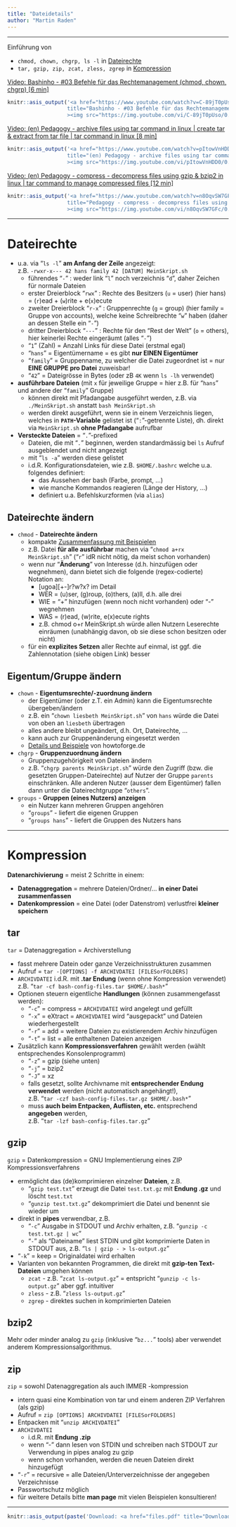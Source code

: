 ```yaml
---
title: "Dateidetails"
author: "Martin Raden"
---
```



-------------------------------------------

Einführung von

- `chmod, chown, chgrp, ls -l` in [Dateirechte]
- `tar, gzip, zip, zcat, zless, zgrep` in [Kompression]


[Video: Bashinho - #03 Befehle für das Rechtemanagement (chmod, chown, chgrp) [6 min]](https://www.youtube.com/watch?v=C-89jT0pUso?t=7)

```r
knitr::asis_output('<a href="https://www.youtube.com/watch?v=C-89jT0pUso?t=7"
                   title="Bashinho - #03 Befehle für das Rechtemanagement (chmod, chown, chgrp) [6 min]"
                   ><img src="https://img.youtube.com/vi/C-89jT0pUso/0.jpg"></a>')
```




[Video: (en) Pedagogy - archive files using tar command in linux | create tar & extract from tar file | tar command in linux [8 min]](https://www.youtube.com/watch?v=pItowVnHDD0)

```r
knitr::asis_output('<a href="https://www.youtube.com/watch?v=pItowVnHDD0"
                   title="(en) Pedagogy - archive files using tar command in linux | create tar & extract from tar file | tar command in linux [8 min]"
                   ><img src="https://img.youtube.com/vi/pItowVnHDD0/0.jpg"></a>')
```




[Video: (en) Pedagogy - compress - decompress files using gzip & bzip2 in linux | tar command to manage compressed files [12 min]](https://www.youtube.com/watch?v=n8OqvSW7GFc)

```r
knitr::asis_output('<a href="https://www.youtube.com/watch?v=n8OqvSW7GFc"
                   title="Pedagogy - compress - decompress files using gzip & bzip2 in linux | tar command to manage compressed files [12 min]"
                   ><img src="https://img.youtube.com/vi/n8OqvSW7GFc/0.jpg"></a>')
```


-------------------------------------------

# Dateirechte

- u.a. via "`ls -l`" **am Anfang der Zeile** angezeigt:   
  z.B. `-rwxr-x--- 42 hans family 42 [DATUM] MeinSkript.sh`
  - führendes "`-`" : weder link "`l`" noch verzeichnis "`d`", daher Zeichen für normale Dateien
  - erster Dreierblock "`rwx`" : Rechte des Besitzers (`u` = user) (hier hans) = (`r`)ead + (`w`)rite + e(`x`)ecute
  - zweiter Dreierblock "`r-x`" : Gruppenrechte (`g` = group) (hier family = Gruppe von accounts), welche keine Schreibrechte "`w`" haben (daher an dessen Stelle ein "`-`")
  - dritter Dreierblock "`---`" : Rechte für den "Rest der Welt" (`o` = others), hier keinerlei Rechte eingeräumt (alles "`-`")
  - "`1`" (Zahl) = Anzahl Links für diese Datei (erstmal egal)
  - "`hans`" = Eigentümername = es gibt **nur EINEN Eigentümer**
  - "`family`" = Gruppenname, zu welcher die Datei zugeordnet ist = nur **EINE GRUPPE pro Datei** zuweisbar!
  - "`42`" = Dateigrösse in Bytes (oder zB `4K` wenn `ls -lh` verwendet)

- **ausführbare Dateien** (mit `x` für jeweilige Gruppe = hier z.B. für "`hans`" und andere der "`family`" Gruppe)
  - können direkt mit Pfadangabe ausgeführt werden, z.B. via `./MeinSkript.sh` anstatt `bash MeinSkript.sh`
  - werden direkt ausgeführt, wenn sie in einem Verzeichnis liegen, welches in **`PATH`-Variable** gelistet ist ("`:`"-getrennte Liste), dh. direkt via `MeinSkript.sh` **ohne Pfadangabe** aufrufbar

- **Versteckte Dateien** = "`.`"-prefixed
  - Dateien, die mit "`.`" beginnen, werden standardmässig bei `ls` Aufruf ausgeblendet und nicht angezeigt
  - mit "`ls -a`" werden diese gelistet
  - i.d.R. Konfigurationsdateien, wie z.B. `$HOME/.bashrc` welche u.a. folgendes definiert:
    - das Aussehen der bash (Farbe, prompt, ...)
    - wie manche Kommandos reagieren (Länge der History, ...)
    - definiert u.a. Befehlskurzformen  (via `alias`)

## Dateirechte ändern

- `chmod` - **Dateirechte ändern**
  - kompakte [Zusammenfassung mit Beispielen](https://www.shellbefehle.de/befehle/chmod/)
  - z.B. Datei **für alle ausführbar** machen via "`chmod a+rx MeinSkript.sh`" ("`r`" idR nicht nötig, da meist schon vorhanden)
  - wenn nur "**Änderung**" von Interesse (d.h. hinzufügen oder wegnehmen), dann bietet sich die folgende (regex-codierte) Notation an:
    - [ugoa][+-]r?w?x?  im Detail
    - WER = (u)ser, (g)roup, (o)thers, (a)ll, d.h. alle drei
    - WIE = "+" hinzufügen (wenn noch nicht vorhanden) oder "-" wegnehmen
    - WAS = (r)ead, (w)rite, e(x)ecute rights
    - z.B. chmod o+r MeinSkript.sh würde allen Nutzern Leserechte einräumen (unabhängig davon, ob sie diese schon besitzen oder nicht)
  - für ein **explizites Setzen** aller Rechte auf einmal, ist ggf. die Zahlennotation (siehe obigen Link) besser

## Eigentum/Gruppe ändern

- `chown` - **Eigentumsrechte/-zuordnung ändern**
  - der Eigentümer (oder z.T. ein Admin) kann die Eigentumsrechte übergeben/ändern
  - z.B. ein "`chown liesbeth MeinSkript.sh`" von `hans` würde die Datei von oben an `liesbeth` übertragen
  - alles andere bleibt ungeändert, d.h. Ort, Dateirechte, ...
  - kann auch zur Gruppenänderung eingesetzt werden
  - [Details und Beispiele](https://www.howtoforge.de/anleitung/linux-chown-command-tutorial-fr-anfnger-12-beispiele/) von howtoforge.de

- `chgrp` - **Gruppenzuordnung ändern** 
  - Gruppenzugehörigkeit von Dateien ändern
  - z.B. "`chgrp parents MeinSkript.sh`" würde den Zugriff (bzw. die gesetzten Gruppen-Dateirechte) auf Nutzer der Gruppe `parents` einschränken. Alle anderen Nutzer (ausser dem Eigentümer) fallen dann unter die Dateirechtgruppe "`others`".

- `groups` - **Gruppen (eines Nutzers) anzeigen**
  - ein Nutzer kann mehreren Gruppen angehören
  - "`groups`" - liefert die eigenen Gruppen
  - "`groups hans`" - liefert die Gruppen des Nutzers hans



-------------------------------------------

# Kompression


**Datenarchivierung** = meist 2 Schritte in einem:
  
- **Datenaggregation** = mehrere Dateien/Ordner/... **in einer Datei zusammenfassen**
- **Datenkompression** = eine Datei (oder Datenstrom) verlustfrei **kleiner speichern**

## tar

`tar` = Datenaggregation = Archiverstellung

- fasst mehrere Datein oder ganze Verzeichnisstrukturen zusammen
- Aufruf = `tar -[OPTIONS] -f ARCHIVDATEI [FILESorFOLDERS]`
- `ARCHIVDATEI` i.d.R. mit **.tar Endung** (wenn ohne Kompression verwendet)   
  z.B. "`tar -cf bash-config-files.tar $HOME/.bash*`"
- Optionen steuern eigentliche **Handlungen** (können zusammengefasst werden):
  - "`-c`" = compress = `ARCHIVDATEI` wird angelegt und gefüllt
  - "`-x`" = eXtract = `ARCHIVDATEI` wird "ausgepackt" und Dateien wiederhergestellt
  - "`-r`" = add = weitere Dateien zu existierendem Archiv hinzufügen
  - "`-t`" = list = alle enthaltenen Dateien anzeigen
- Zusätzlich kann **Kompressionsverfahren** gewählt werden (wählt entsprechendes Konsolenprogramm) 
  - "`-z`" = gzip (siehe unten)
  - "`-j`" = bzip2
  - "`-J`" = xz
  - falls gesetzt, sollte Archivname mit **entsprechender Endung verwendet** werden (nicht automatisch angehängt!),   
    z.B. "`tar -czf bash-config-files.tar.gz $HOME/.bash*`"
  - muss **auch beim Entpacken, Auflisten, etc.** entsprechend **angegeben** werden,   
    z.B. "`tar -lzf bash-config-files.tar.gz`"


## gzip
  
`gzip` = Datenkompression = GNU Implementierung eines ZIP Kompressionsverfahrens
  
- ermöglicht das (de)komprimieren einzelner **Dateien**, z.B.
  - "`gzip test.txt`" erzeugt die Datei `test.txt.gz` mit **Endung .gz** und löscht `test.txt`
  - "`gunzip test.txt.gz`" dekomprimiert die Datei und benennt sie wieder um
- direkt in **pipes** verwendbar, z.B.
  - "`-c`" Ausgabe in STDOUT und Archiv erhalten, z.B. "`gunzip -c test.txt.gz | wc`"
  - "`-`" als "Dateiname" liest STDIN und gibt komprimierte Daten in STDOUT aus, z.B. "`ls | gzip - > ls-output.gz`"
- "`-k`" = keep = Originaldatei wird erhalten
- Varianten von bekannten Programmen, die direkt mit **gzip-ten Text-Dateien** umgehen können
  - `zcat` - z.B. "`zcat ls-output.gz`" = entspricht "`gunzip -c ls-output.gz`" aber ggf. intuitiver
  - `zless` - z.B. "`zless ls-output.gz`"
  - `zgrep` - direktes suchen in komprimierten Dateien

## bzip2

Mehr oder minder analog zu `gzip` (inklusive "`bz...`" tools) aber verwendet anderem Kompressionsalgorithmus.


## zip

`zip` = sowohl Datenaggregation als auch IMMER -kompression

- intern quasi eine Kombination von tar und einem anderen ZIP Verfahren (als gzip)
- Aufruf = `zip [OPTIONS] ARCHIVDATEI [FILESorFOLDERS]`
- Entpacken mit "`unzip ARCHIVDATEI`"
- `ARCHIVDATEI`
  - i.d.R. mit **Endung .zip**
  - wenn "-" dann lesen von STDIN und schreiben nach STDOUT zur Verwendung in pipes analog zu gzip
  - wenn schon vorhanden, werden die neuen Dateien direkt hinzugefügt
- "`-r`" = recursive = alle Dateien/Unterverzeichnisse der angegeben Verzeichnisse
- Passwortschutz möglich
- für weitere Details bitte **man page** mit vielen Beispielen konsultieren!
  


-------------------------------------------



```r
knitr::asis_output(paste('Download: <a href="files.pdf" title="Download PDF Version">PDF Version</a> dieses Tutorials. Erstellt am ',format(Sys.time(), "%d.%m.%Y"),".",sep=""))
```

